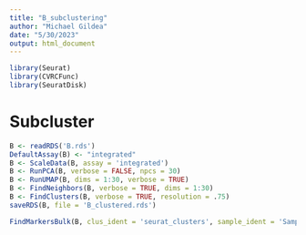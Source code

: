 ```yaml
---
title: "B_subclustering"
author: "Michael Gildea"
date: "5/30/2023"
output: html_document
---
```


```r
library(Seurat)
library(CVRCFunc)
library(SeuratDisk)
```

# Subcluster
```r
B <- readRDS('B.rds')
DefaultAssay(B) <- "integrated"
B <- ScaleData(B, assay = 'integrated')
B <- RunPCA(B, verbose = FALSE, npcs = 30)
B <- RunUMAP(B, dims = 1:30, verbose = TRUE)
B <- FindNeighbors(B, verbose = TRUE, dims = 1:30)
B <- FindClusters(B, verbose = TRUE, resolution = .75)
saveRDS(B, file = 'B_clustered.rds')
```

```r
FindMarkersBulk(B, clus_ident = 'seurat_clusters', sample_ident = 'Sample', out_dir = 'B_subcluster_markers')
```
